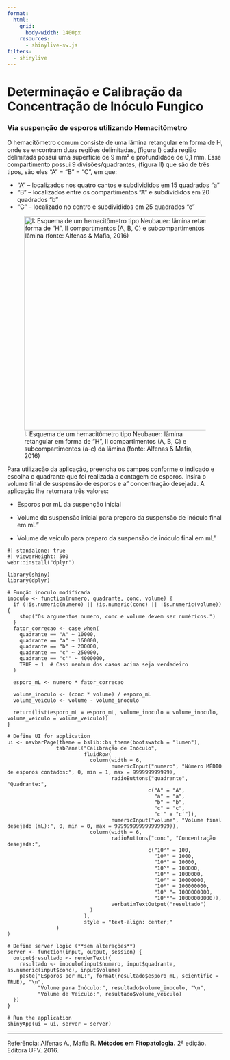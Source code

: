 ```yaml
---
format:
  html:
    grid: 
      body-width: 1400px
    resources: 
      - shinylive-sw.js
filters:
  - shinylive
---
```


#  Determinação e Calibração da Concentração de Inóculo Fungico {.center}



###  Via suspenção de esporos utilizando Hemacitômetro {.center}


O hemacitômetro comum consiste de uma lâmina retangular em forma de H, onde se encontram duas regiões delimitadas, (figura I) cada região delimitada possui uma superfície de 9 mm² e profundidade de 0,1 mm. Esse compartimento possui 9 divisões/quadrantes, (figura II) que são de três tipos, são eles "A" = "B" = "C", em que:

 - "A" – localizados nos quatro cantos e subdivididos em 15 quadrados "a"
 - "B" – localizados entre os compartimentos "A" e subdivididos em 20 quadrados "b"
 - "C" – localizado no centro e subdivididos em 25 quadrados "c"



![I: Esquema de um hemacitômetro tipo Neubauer: lâmina retangular em forma de "H", II compartimentos (A, B, C) e subcompartimentos (a-c) da lâmina (fonte: Alfenas & Mafia, 2016)](media/app/calibra_inoculo/hemacitometro.png){fig-align="center" width=500px}

 

Para utilização da aplicação, preencha os campos conforme o indicado e escolha o quadrante que foi realizada a contagem de esporos. Insira o volume final de suspensão de esporos e a" concentração desejada. A aplicação lhe retornara três valores:

- Esporos por mL da suspenção inicial

- Volume da suspensão inicial para preparo da suspensão de inóculo final em mL"

- Volume de veículo para preparo da suspensão de inóculo final em mL"




```shinylive-r
#| standalone: true
#| viewerHeight: 500
webr::install("dplyr")

library(shiny)
library(dplyr)

# Função inoculo modificada
inoculo <- function(numero, quadrante, conc, volume) {
  if (!is.numeric(numero) || !is.numeric(conc) || !is.numeric(volume)) {
    stop("Os argumentos numero, conc e volume devem ser numéricos.")
  }
  fator_correcao <- case_when(
    quadrante == "A" ~ 10000,
    quadrante == "a" ~ 160000,
    quadrante == "b" ~ 200000,
    quadrante == "c" ~ 250000,
    quadrante == "c'" ~ 4000000,
    TRUE ~ 1  # Caso nenhum dos casos acima seja verdadeiro
  )
  
  esporo_mL <- numero * fator_correcao
  
  volume_inoculo <- (conc * volume) / esporo_mL
  volume_veiculo <- volume - volume_inoculo
  
  return(list(esporo_mL = esporo_mL, volume_inoculo = volume_inoculo, volume_veiculo = volume_veiculo))
}

# Define UI for application
ui <- navbarPage(theme = bslib::bs_theme(bootswatch = "lumen"),
                tabPanel("Calibração de Inóculo",
                         fluidRow(
                           column(width = 6,
                                  numericInput("numero", "Número MÉDIO de esporos contados:", 0, min = 1, max = 999999999999),
                                  radioButtons("quadrante", "Quadrante:",
                                              c("A" = "A",
                                                "a" = "a",
                                                "b" = "b",
                                                "c" = "c",
                                                "c'" = "c'")),
                                  numericInput("volume", "Volume final desejado (mL):", 0, min = 0, max = 999999999999999999)),
                           column(width = 6,
                                  radioButtons("conc", "Concentração desejada:",
                                              c("10²" = 100,
                                                "10³" = 1000,
                                                "10⁴" = 10000,
                                                "10⁵" = 100000,
                                                "10⁶" = 1000000,
                                                "10⁷" = 10000000,
                                                "10⁸" = 100000000,
                                                "10⁹ "= 1000000000,
                                                "10¹⁰"= 10000000000)),
                                  verbatimTextOutput("resultado")
                           )
                         ),
                         style = "text-align: center;"
                )
)

# Define server logic (**sem alterações**)
server <- function(input, output, session) {
  output$resultado <- renderText({
    resultado <- inoculo(input$numero, input$quadrante, as.numeric(input$conc), input$volume)
    paste("Esporos por mL:", format(resultado$esporo_mL, scientific = TRUE), "\n",
          "Volume para Inóculo:", resultado$volume_inoculo, "\n",
          "Volume de Veículo:", resultado$volume_veiculo)
  })
}

# Run the application
shinyApp(ui = ui, server = server)

```












----------------------------------------------------------------------


Referência: Alfenas A., Mafia R. __Métodos em Fitopatologia.__ 2ª edição. Editora UFV. 2016.


